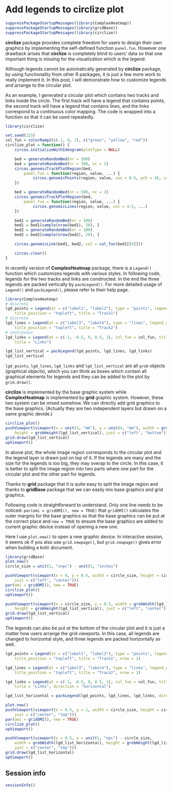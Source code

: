 Add legends to circlize plot
=============================


```r
suppressPackageStartupMessages(library(ComplexHeatmap))
suppressPackageStartupMessages(library(gridBase))
suppressPackageStartupMessages(library(circlize))
```

**circlize** package provides complete freedom for users to design their own graphics by
implementing the self-defined function `panel.fun`. However one drawback arises that **circlize**
is completely blind to users' data so that one important thing is missing for the visualization 
which is the legend.

Although legends cannot be automatically generated by **circlize** package, by using functionality from
other R packages, it is just a few more work to really implement it. 
In this post, I will demonstrate how to customize legends and arrange to the circular plot.

As an example, I generated a circular plot which contains two tracks and links inside the circle. The first
track will have a legend that contains points, the second track will have a legend that contains lines,
and the links correspond to a continuous color mapping. The code is wrapped into a function 
so that it can be used repeatedly.

```r
library(circlize)

set.seed(123)
col_fun = colorRamp2(c(-1, 0, 1), c("green", "yellow", "red"))
circlize_plot = function() {
	circos.initializeWithIdeogram(plotType = NULL)

	bed = generateRandomBed(nr = 300)
	bed = generateRandomBed(nr = 300, nc = 2)
	circos.genomicTrackPlotRegion(bed,
		panel.fun = function(region, value, ...) {
			circos.genomicPoints(region, value, cex = 0.5, pch = 16, col = 2:3, ...)
	})

	bed = generateRandomBed(nr = 500, nc = 2)
	circos.genomicTrackPlotRegion(bed,
		panel.fun = function(region, value, ...) {
			circos.genomicLines(region, value, col = 4:5, ...)
	})

	bed1 = generateRandomBed(nr = 100)
	bed1 = bed1[sample(nrow(bed1), 20), ]
	bed2 = generateRandomBed(nr = 100)
	bed2 = bed2[sample(nrow(bed2), 20), ]

	circos.genomicLink(bed1, bed2, col = col_fun(bed1[[4]]))

	circos.clear()
}
```

In recently version of **ComplexHeatmap** package, there is a `Legend()` function which customizes
legends with various styles. In following code, legends for the two tracks and links are constructed.
In the end the three legends are packed vertically by `packLegend()`. For more detailed usage of `Legend()`
and `packLegend()`, please refer to their help page.

```r
library(ComplexHeatmap)
# discrete
lgd_points = Legend(at = c("label1", "label2"), type = "points", legend_gp = gpar(col = 2:3), 
	title_position = "topleft", title = "Track1")
# discrete
lgd_lines = Legend(at = c("label3", "label4"), type = "lines", legend_gp = gpar(col = 4:5, lwd = 2), 
	title_position = "topleft", title = "Track2")
# continuous
lgd_links = Legend(at = c(-1, -0.5, 0, 0.5, 1), col_fun = col_fun, title_position = "topleft",
	title = "Links")

lgd_list_vertical = packLegend(lgd_points, lgd_lines, lgd_links)
lgd_list_vertical
```

`lgd_points`, `lgd_lines`, `lgd_links` and `lgd_list_vertical` are all `grob` objects (graphical objects), 
which you can think as boxes which contain all graphical elements for legends and they can be added
to the plot by `grid.draw()`.

**circlize** is implemented by the base graphic system while **ComplexHeatmap** is implemented by
**grid** graphic system. However, these two system can be mixed somehow. We can directly add grid graphics
to the base graphics. (Actually they are two independent layers but drawn on a same graphic devide.)

```r
circlize_plot()
pushViewport(viewport(x = unit(2, "mm"), y = unit(4, "mm"), width = grobWidth(lgd_list_vertical), 
	height = grobHeight(lgd_list_vertical), just = c("left", "bottom")))
grid.draw(lgd_list_vertical)
upViewport()
```

In above plot, the whole image region corresponds to the circular plot and the legend layer is drawn just on top of it.
If the legends are many and the size for the legends is too big, they may overap to the circle. In this case,
it is better to split the image region into two parts where one part for the circular plot and the other part for legends.

Thanks to **grid** package that it is quite easy to split the image region and thanks to **gridBase** package
that we can easily mix base graphics and grid graphics.

Following code is straightforward to understand. Only one line needs to be noticed: `par(omi = gridOMI(), new = TRUE)`
that `gridOMI()` calculates the outer margins for the base graphics so that the base graphics can be put at the correct
place and `new = TRUE` to ensure the base graphics are added to current graphic device instead of opening a new one.

Here I use `plot.new()` to open a new graphic device. In interactive session, it seems ok if you also use `grid.newpage()`,
but `grid.newpage()` gives error when building a knitr document.


```r
library(gridBase)
plot.new()
circle_size = unit(1, "snpc") - unit(1, "inches")

pushViewport(viewport(x = 0, y = 0.5, width = circle_size, height = circle_size,
	just = c("left", "center")))
par(omi = gridOMI(), new = TRUE)
circlize_plot()
upViewport()

pushViewport(viewport(x = circle_size, y = 0.5, width = grobWidth(lgd_list_vertical), 
	height = grobHeight(lgd_list_vertical), just = c("left", "center")))
grid.draw(lgd_list_vertical)
upViewport()
```

The legends can also be put at the bottom of the circular plot and it is just a matter how users arrange
the grid viewports. In this case, all legends are changed to horizontal style, and three legends are packed horizontally as well.

```r
lgd_points = Legend(at = c("label1", "label2"), type = "points", legend_gp = gpar(col = 2:3), 
	title_position = "topleft", title = "Track1", nrow = 1)

lgd_lines = Legend(at = c("label3", "label4"), type = "lines", legend_gp = gpar(col = 4:5, lwd = 2), 
	title_position = "topleft", title = "Track2", nrow = 1)

lgd_links = Legend(at = c(-1, -0.5, 0, 0.5, 1), col_fun = col_fun, title_position = "topleft",
	title = "Links", direction = "horizontal")

lgd_list_horizontal = packLegend(lgd_points, lgd_lines, lgd_links, direction = "horizontal")

plot.new()
pushViewport(viewport(x = 0.5, y = 1, width = circle_size, height = circle_size,
	just = c("center", "top")))
par(omi = gridOMI(), new = TRUE)
circlize_plot()
upViewport()

pushViewport(viewport(x = 0.5, y = unit(1, "npc") - circle_size, 
	width = grobWidth(lgd_list_horizontal), height = grobHeight(lgd_list_horizontal), 
	just = c("center", "top")))
grid.draw(lgd_list_horizontal)
upViewport()
```

## Session info

```r
sessionInfo()
```

<!-- uid=add_legend_to_circlize -->
